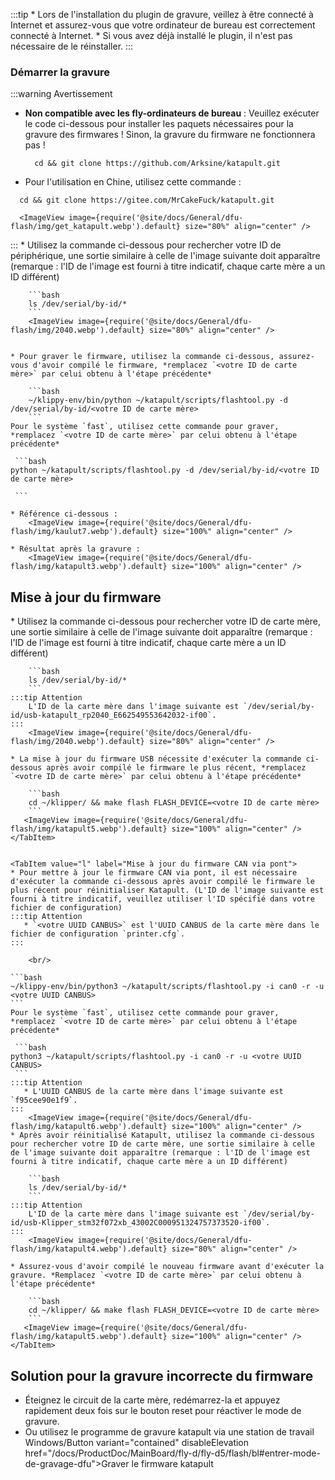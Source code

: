 :::tip
    * Lors de l'installation du plugin de gravure, veillez à être connecté à Internet et assurez-vous que votre ordinateur de bureau est correctement connecté à Internet.
    * Si vous avez déjà installé le plugin, il n'est pas nécessaire de le réinstaller.
:::


### Démarrer la gravure

:::warning Avertissement
* **Non compatible avec les fly-ordinateurs de bureau** : Veuillez exécuter le code ci-dessous pour installer les paquets nécessaires pour la gravure des firmwares ! Sinon, la gravure du firmware ne fonctionnera pas !
    ```
      cd && git clone https://github.com/Arksine/katapult.git
    ```
* Pour l'utilisation en Chine, utilisez cette commande :
```
  cd && git clone https://gitee.com/MrCakeFuck/katapult.git
```
      <ImageView image={require('@site/docs/General/dfu-flash/img/get_katapult.webp').default} size="80%" align="center" />
:::
    * Utilisez la commande ci-dessous pour rechercher votre ID de périphérique, une sortie similaire à celle de l'image suivante doit apparaître (remarque : l'ID de l'image est fourni à titre indicatif, chaque carte mère a un ID différent)

        ```bash
        ls /dev/serial/by-id/*
        ```
        <ImageView image={require('@site/docs/General/dfu-flash/img/2040.webp').default} size="80%" align="center" />


    * Pour graver le firmware, utilisez la commande ci-dessous, assurez-vous d'avoir compilé le firmware, *remplacez `<votre ID de carte mère>` par celui obtenu à l'étape précédente*

        ```bash
        ~/klippy-env/bin/python ~/katapult/scripts/flashtool.py -d /dev/serial/by-id/<votre ID de carte mère>
        ```
    Pour le système `fast`, utilisez cette commande pour graver, *remplacez `<votre ID de carte mère>` par celui obtenu à l'étape précédente*
    
     ```bash
    python ~/katapult/scripts/flashtool.py -d /dev/serial/by-id/<votre ID de carte mère>

     ```

    * Référence ci-dessous :
        <ImageView image={require('@site/docs/General/dfu-flash/img/kaulut7.webp').default} size="100%" align="center" />

    * Résultat après la gravure :
        <ImageView image={require('@site/docs/General/dfu-flash/img/katapult3.webp').default} size="100%" align="center" />

## Mise à jour du firmware

<Tabs>
    <TabItem value="w" label="Mise à jour du firmware USB" default>
    * Utilisez la commande ci-dessous pour rechercher votre ID de carte mère, une sortie similaire à celle de l'image suivante doit apparaître (remarque : l'ID de l'image est fourni à titre indicatif, chaque carte mère a un ID différent)

        ```bash
        ls /dev/serial/by-id/*
        ```
    :::tip Attention
        L'ID de la carte mère dans l'image suivante est `/dev/serial/by-id/usb-katapult_rp2040_E662549553642032-if00`.
    :::
        <ImageView image={require('@site/docs/General/dfu-flash/img/2040.webp').default} size="80%" align="center" />

    * La mise à jour du firmware USB nécessite d'exécuter la commande ci-dessous après avoir compilé le firmware le plus récent, *remplacez `<votre ID de carte mère>` par celui obtenu à l'étape précédente*

        ```bash
        cd ~/klipper/ && make flash FLASH_DEVICE=<votre ID de carte mère>
        ```
       <ImageView image={require('@site/docs/General/dfu-flash/img/katapult5.webp').default} size="100%" align="center" />
    </TabItem>


    <TabItem value="l" label="Mise à jour du firmware CAN via pont">
    * Pour mettre à jour le firmware CAN via pont, il est nécessaire d'exécuter la commande ci-dessous après avoir compilé le firmware le plus récent pour réinitialiser Katapult. (L'ID de l'image suivante est fourni à titre indicatif, veuillez utiliser l'ID spécifié dans votre fichier de configuration)
    :::tip Attention
       * `<votre UUID CANBUS>` est l'UUID CANBUS de la carte mère dans le fichier de configuration `printer.cfg`.
    :::
        
        <br/>

    ```bash
    ~/klippy-env/bin/python3 ~/katapult/scripts/flashtool.py -i can0 -r -u <votre UUID CANBUS>
    ```
    Pour le système `fast`, utilisez cette commande pour graver, *remplacez `<votre ID de carte mère>` par celui obtenu à l'étape précédente*
    
     ```bash
    python3 ~/katapult/scripts/flashtool.py -i can0 -r -u <votre UUID CANBUS>
     ```
    :::tip Attention
       * L'UUID CANBUS de la carte mère dans l'image suivante est `f95cee90e1f9`.
    :::
        <ImageView image={require('@site/docs/General/dfu-flash/img/katapult6.webp').default} size="100%" align="center" />
    * Après avoir réinitialisé Katapult, utilisez la commande ci-dessous pour rechercher votre ID de carte mère, une sortie similaire à celle de l'image suivante doit apparaître (remarque : l'ID de l'image est fourni à titre indicatif, chaque carte mère a un ID différent)

        ```bash
        ls /dev/serial/by-id/*
        ```
    :::tip Attention
        L'ID de la carte mère dans l'image suivante est `/dev/serial/by-id/usb-Klipper_stm32f072xb_43002C000951324757373520-if00`.
    :::
        <ImageView image={require('@site/docs/General/dfu-flash/img/katapult4.webp').default} size="80%" align="center" />

    * Assurez-vous d'avoir compilé le nouveau firmware avant d'exécuter la gravure. *Remplacez `<votre ID de carte mère>` par celui obtenu à l'étape précédente*

        ```bash
        cd ~/klipper/ && make flash FLASH_DEVICE=<votre ID de carte mère>
        ```
       <ImageView image={require('@site/docs/General/dfu-flash/img/katapult5.webp').default} size="100%" align="center" />
    </TabItem>

</Tabs>

## Solution pour la gravure incorrecte du firmware

* Éteignez le circuit de la carte mère, redémarrez-la et appuyez rapidement deux fois sur le bouton reset pour réactiver le mode de gravure.
* Ou utilisez le programme de gravure katapult via une station de travail Windows/Button variant="contained" disableElevation href="/docs/ProductDoc/MainBoard/fly-d/fly-d5/flash/bl#entrer-mode-de-gravage-dfu">Graver le firmware katapult</Button>
